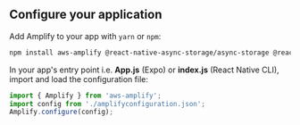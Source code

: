 ## Configure your application

Add Amplify to your app with `yarn` or `npm`:

```bash
npm install aws-amplify @react-native-async-storage/async-storage @react-native-community/netinfo
```

In your app's entry point i.e. **App.js** (Expo) or **index.js** (React Native CLI), import and load the configuration file:

```javascript
import { Amplify } from 'aws-amplify';
import config from './amplifyconfiguration.json';
Amplify.configure(config);
```
